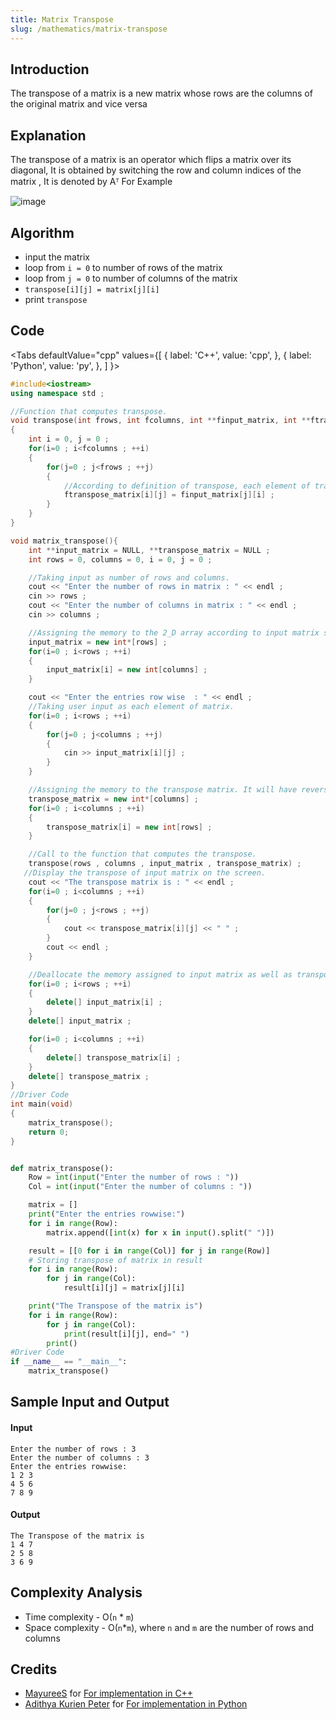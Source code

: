 ```yaml
---
title: Matrix Transpose
slug: /mathematics/matrix-transpose
---
```


## Introduction

The transpose of a matrix is a new matrix whose rows are the columns of the original matrix and vice versa

## Explanation

The transpose of a matrix is an operator which flips a matrix over its diagonal, It is obtained by switching the row and column indices of the matrix , It is denoted by Aᵀ
For Example 

![image](https://i.postimg.cc/85m3p0h9/neo-3.png) 

## Algorithm

- input the matrix
- loop from `i = 0` to number of rows of the matrix 
- loop from `j = 0` to number of columns of the matrix 
- `transpose[i][j] = matrix[j][i]`
- print `transpose`


## Code


<Tabs
  defaultValue="cpp"
  values={[
    { label: 'C++', value: 'cpp', },
    { label: 'Python', value: 'py', },
  ]
}>

<TabItem value="cpp">

```cpp
#include<iostream>
using namespace std ;

//Function that computes transpose.
void transpose(int frows, int fcolumns, int **finput_matrix, int **ftranspose_matrix)
{
    int i = 0, j = 0 ;
    for(i=0 ; i<fcolumns ; ++i)
    {
        for(j=0 ; j<frows ; ++j)
        {
            //According to definition of transpose, each element of transpose matrix is assigned.
            ftranspose_matrix[i][j] = finput_matrix[j][i] ;
        }
    }
}

void matrix_transpose(){
    int **input_matrix = NULL, **transpose_matrix = NULL ;
    int rows = 0, columns = 0, i = 0, j = 0 ;

    //Taking input as number of rows and columns.
    cout << "Enter the number of rows in matrix : " << endl ;
    cin >> rows ;
    cout << "Enter the number of columns in matrix : " << endl ;
    cin >> columns ;

    //Assigning the memory to the 2_D array according to input matrix size.
    input_matrix = new int*[rows] ;
    for(i=0 ; i<rows ; ++i)
    {
        input_matrix[i] = new int[columns] ;
    }

    cout << "Enter the entries row wise  : " << endl ;
    //Taking user input as each element of matrix.
    for(i=0 ; i<rows ; ++i)
    {
        for(j=0 ; j<columns ; ++j)
        {
            cin >> input_matrix[i][j] ;
        }
    }

    //Assigning the memory to the transpose matrix. It will have reversed rows and columns as that of input matrix.
    transpose_matrix = new int*[columns] ;
    for(i=0 ; i<columns ; ++i)
    {
        transpose_matrix[i] = new int[rows] ;
    }

    //Call to the function that computes the transpose.
    transpose(rows , columns , input_matrix , transpose_matrix) ;
   //Display the transpose of input matrix on the screen.
    cout << "The transpose matrix is : " << endl ;
    for(i=0 ; i<columns ; ++i)
    {
        for(j=0 ; j<rows ; ++j)
        {
            cout << transpose_matrix[i][j] << " " ;
        }
        cout << endl ;
    }

    //Deallocate the memory assigned to input matrix as well as transpose of it.
    for(i=0 ; i<rows ; ++i)
    {
        delete[] input_matrix[i] ;
    }
    delete[] input_matrix ;

    for(i=0 ; i<columns ; ++i)
    {
        delete[] transpose_matrix[i] ;
    }
    delete[] transpose_matrix ;
}
//Driver Code
int main(void)
{
    matrix_transpose();
    return 0;
}

```

</TabItem>
<TabItem value="py">

```python

def matrix_transpose():
    Row = int(input("Enter the number of rows : "))
    Col = int(input("Enter the number of columns : "))

    matrix = []
    print("Enter the entries rowwise:")
    for i in range(Row):
        matrix.append([int(x) for x in input().split(" ")])

    result = [[0 for i in range(Col)] for j in range(Row)]
    # Storing transpose of matrix in result
    for i in range(Row):
        for j in range(Col):
            result[i][j] = matrix[j][i]

    print("The Transpose of the matrix is")
    for i in range(Row):
        for j in range(Col):
            print(result[i][j], end=" ")
        print()
#Driver Code
if __name__ == "__main__":
    matrix_transpose()

```

</TabItem>
</Tabs>

## Sample Input and Output

#### Input

```
Enter the number of rows : 3
Enter the number of columns : 3
Enter the entries rowwise:
1 2 3
4 5 6
7 8 9
```

#### Output

```
The Transpose of the matrix is
1 4 7
2 5 8
3 6 9
```

## Complexity Analysis

- Time complexity - O(`n` * `m`)
- Space complexity - O(`n`*`m`), where `n` and `m` are the number of rows and columns

## Credits

-   [MayureeS](https://github.com/MayureeS) for [For implementation in C++](https://github.com/TesseractCoding/NeoAlgo/blob/master/C-Plus-Plus/math/matrix_transpose.cpp)
-   [Adithya Kurien Peter](https://github.com/aaadddiii) for [For implementation in Python](https://github.com/TesseractCoding/NeoAlgo/blob/master/Python/math/Matrix_transpose.py)